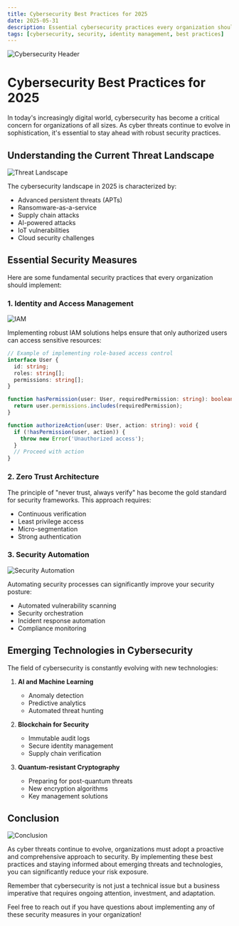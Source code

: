 ```yaml
---
title: Cybersecurity Best Practices for 2025
date: 2025-05-31
description: Essential cybersecurity practices every organization should implement to protect their digital assets.
tags: [cybersecurity, security, identity management, best practices]
---
```


![Cybersecurity Header](https://placehold.co/800x400/EEE/31343C?text=Cybersecurity+Best+Practices)

# Cybersecurity Best Practices for 2025

In today's increasingly digital world, cybersecurity has become a critical concern for organizations of all sizes. As cyber threats continue to evolve in sophistication, it's essential to stay ahead with robust security practices.

## Understanding the Current Threat Landscape

![Threat Landscape](https://placehold.co/600x400/EEE/31343C?text=Threat+Landscape)

The cybersecurity landscape in 2025 is characterized by:

- Advanced persistent threats (APTs)
- Ransomware-as-a-service
- Supply chain attacks
- AI-powered attacks
- IoT vulnerabilities
- Cloud security challenges

## Essential Security Measures

Here are some fundamental security practices that every organization should implement:

### 1. Identity and Access Management

![IAM](https://placehold.co/600x400/EEE/31343C?text=Identity+and+Access+Management)

Implementing robust IAM solutions helps ensure that only authorized users can access sensitive resources:

```typescript
// Example of implementing role-based access control
interface User {
  id: string;
  roles: string[];
  permissions: string[];
}

function hasPermission(user: User, requiredPermission: string): boolean {
  return user.permissions.includes(requiredPermission);
}

function authorizeAction(user: User, action: string): void {
  if (!hasPermission(user, action)) {
    throw new Error('Unauthorized access');
  }
  // Proceed with action
}
```

### 2. Zero Trust Architecture

The principle of "never trust, always verify" has become the gold standard for security frameworks. This approach requires:

- Continuous verification
- Least privilege access
- Micro-segmentation
- Strong authentication

### 3. Security Automation

![Security Automation](https://placehold.co/600x400/EEE/31343C?text=Security+Automation)

Automating security processes can significantly improve your security posture:

- Automated vulnerability scanning
- Security orchestration
- Incident response automation
- Compliance monitoring

## Emerging Technologies in Cybersecurity

The field of cybersecurity is constantly evolving with new technologies:

1. **AI and Machine Learning**
   - Anomaly detection
   - Predictive analytics
   - Automated threat hunting

2. **Blockchain for Security**
   - Immutable audit logs
   - Secure identity management
   - Supply chain verification

3. **Quantum-resistant Cryptography**
   - Preparing for post-quantum threats
   - New encryption algorithms
   - Key management solutions

## Conclusion

![Conclusion](https://placehold.co/600x400/EEE/31343C?text=Cybersecurity+Conclusion)

As cyber threats continue to evolve, organizations must adopt a proactive and comprehensive approach to security. By implementing these best practices and staying informed about emerging threats and technologies, you can significantly reduce your risk exposure.

Remember that cybersecurity is not just a technical issue but a business imperative that requires ongoing attention, investment, and adaptation.

Feel free to reach out if you have questions about implementing any of these security measures in your organization!
